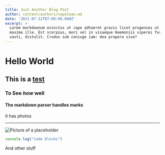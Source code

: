 ```yaml
---
title: Just Another Blog Post
author: content/authors/napolean.md
date: '2021-07-12T07:00:00.000Z'
excerpt: >-
  Lorem markdownum evinctus ut cape adhaeret gravis licet progenies ut haesit
  maxima ille. Est scorpius, mori vel in visaeque Haemoniis viperei furoris e ad
  vasti, distulit. Crudus sub coniuge iam: dea propera sive?
---
```


# Hello World
## This is a [test](http://example.com)
### To See ***how*** well
#### The markdown __parser__ handles marks

It has photos

---

![Picture of a placeholder](http://placehold.it/300x200)


```js
console.log("code blocks")
```

And other stuff
